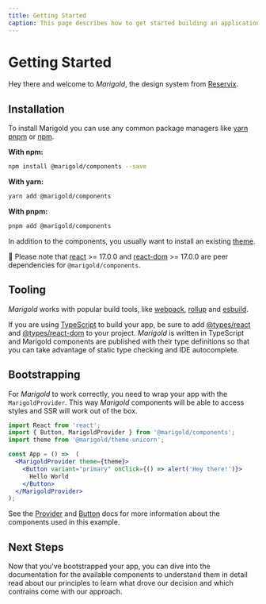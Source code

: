 ```yaml
---
title: Getting Started
caption: This page describes how to get started building an application with Marigold.
---
```


# Getting Started

Hey there and welcome to *Marigold*, the design system from [Reservix](https://www.reservix.net/).

## Installation

To install Marigold you can use any common package managers like [yarn](https://yarnpkg.com/) [pnpm](https://pnpm.io/) or [npm](https://www.npmjs.com/).

**With npm:**
```bash onlyCode
npm install @marigold/components --save
```

**With yarn:**
```bash onlyCode
yarn add @marigold/components
```

**With pnpm:**
```bash onlyCode
pnpm add @marigold/components
```

In addition to the components, you usually want to install an existing [theme](/introduction/03-theming).

💬  Please note that [react](https://www.npmjs.com/package/react) >= 17.0.0 and [react-dom](https://www.npmjs.com/package/react-dom) >= 17.0.0 are peer dependencies for  `@marigold/components`.

## Tooling

*Marigold* works with popular build tools, like [webpack](https://webpack.js.org/), [rollup](https://rollupjs.org/) and [esbuild](https://esbuild.github.io/).

If you are using [TypeScript](https://www.typescriptlang.org/) to build your app, be sure to add [@types/react](https://www.npmjs.com/package/@types/react) and [@types/react-dom](https://www.npmjs.com/package/@types/react-dom) to your project. *Marigold* is written in TypeScript and Marigold components are published with their type definitions so that you can take advantage of static type checking and IDE autocomplete.

## Bootstrapping

For *Marigold* to work correctly, you need to wrap your app with the `MarigoldProvider`. This way *Marigold* components will be able to access styles and SSR will work out of the box.

```jsx onlyCode
import React from 'react';
import { Button, MarigoldProvider } from '@marigold/components';
import theme from '@marigold/theme-unicorn';

const App = () =>  (
  <MarigoldProvider theme={theme}>
    <Button variant="primary" onClick={() => alert('Hey there!')}>
      Hello World
    </Button>
  </MarigoldProvider>
);
```

See the [Provider](../components/provider) and [Button](../components/button) docs for more information about the components used in this example.

## Next Steps

Now that you've bootstrapped your app, you can dive into the documentation for the available components to understand them in detail read about our principles to learn what drove our decision and which contrains come with our approach.
